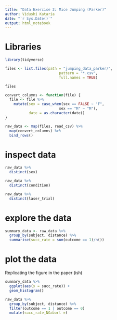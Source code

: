 ```yaml
---
title: "Data Exercise 2: Mice Jumping (Parker)"
author: Vidushi Kataria
date: "`r Sys.Date()`" 
output: html_notebook
---
```


# Libraries

```r
library(tidyverse)
```


```r
files <- list.files(path = "jumping_data_parker/",
                         pattern = "*.csv",
                         full.names = TRUE)

files
```


```r
convert_columns <- function(file) {
  file <- file %>%
    mutate(sex = case_when(sex == FALSE ~ "F",
                         sex == "M" ~ "M"),
           date = as.character(date))
}
```


```r
raw_data <- map(files, read_csv) %>%
  map(convert_columns) %>%
  bind_rows()
```


# inspect data
```r
raw_data %>%
  distinct(sex)
```
```r
raw_data %>%
  distinct(condition)
```
```r
raw_data %>%
  distinct(laser_trial)
```

# explore the data
```r
summary_data <- raw_data %>%
  group_by(subject, distance) %>%
  summarise(succ_rate = sum(outcome == 1)/n())
```


# plot the data
Replicating the figure in the paper (ish)
```r
summary_data %>%
  ggplot(aes(x = succ_rate)) +
  geom_histogram()
```

```r
raw_data %>%
  group_by(subject, distance) %>%
  filter(outcome == 1 | outcome == 0)
  mutate(succ_rate_NOabort =)
```



